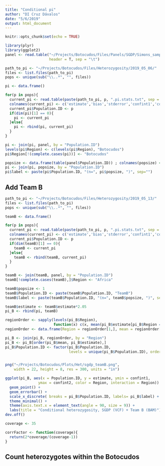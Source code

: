 ```yaml
---
title: "Conditional pi"
author: "DI Cruz Dávalos"
date: "5/6/2019"
output: html_document
---
```


```r
knitr::opts_chunk$set(echo = TRUE)
```

```r
library(plyr)
library(ggplot2)
panel <- read.table("~/Projects/Botocudos/Files/Panels/SGDP/Simons_sample_pop_region_country.txt",
                    header = T, sep = "\t")

```

```r
path_to_pi <- "~/Projects/Botocudos/Files/Heterozygosity/2019_05_06/"
files <- list.files(path_to_pi)
pops <- unique(sub("\\..*", "", files))

pi <- data.frame()

for(p in pops){
  current_pi <- read.table(paste(path_to_pi, p, ".pi.stats.txt", sep = ""))
  colnames(current_pi) <- c('estimate','bias','stderror','confint1','confint2')
  current_pi$Population.ID <- p
  if(dim(pi)[1] == 0){
    pi <- current_pi
  }else{
    pi <- rbind(pi, current_pi)
  }
}

pi <- join(pi, panel, by = "Population.ID")
levels(pi$Region) <- c(levels(pi$Region), "Botocudos")
pi$Region[!(complete.cases(pi))] <- "Botocudos"

popsize <- data.frame(table(panel$Population.ID)) ; colnames(popsize) <- c("Population.ID", "popsize")
pi <- join(pi, popsize, by = "Population.ID")
pi$label <- paste(pi$Population.ID, "(n=", pi$popsize, ")", sep="")

```

## Add Team B

```r
path_to_pi <- "~/Projects/Botocudos/Files/Heterozygosity/2019_05_13/"
files <- list.files(path_to_pi)
pops <- unique(sub("\\..*", "", files))

teamB <- data.frame()

for(p in pops){
  current_pi <- read.table(paste(path_to_pi, p, ".pi.stats.txt", sep = ""))
  colnames(current_pi) <- c('estimate','bias','stderror','confint1','confint2')
  current_pi$Population.ID <- p
  if(dim(teamB)[1] == 0){
    teamB <- current_pi
  }else{
    teamB <- rbind(teamB, current_pi)
  }
}

teamB <- join(teamB, panel, by = "Population.ID")
teamB[!complete.cases(teamB),]$Region <- "Africa"

teamB$popsize <- 1
teamB$Population.ID <- paste(teamB$Population.ID, "TeamB")
teamB$label <- paste(teamB$Population.ID, "(n=", teamB$popsize, ")", sep="")

```


```r
teamB$estimate <- teamB$estimate*2.05
pi_B <- rbind(pi, teamB)

regionOrder <- sapply(levels(pi_B$Region), 
                      function(x) c(x, mean(pi_B$estimate[pi_B$Region == x])) )
regionOrder <- data.frame(Region = regionOrder[1,], mean = regionOrder[2,])

pi_B <- join(pi_B, regionOrder, by = "Region")
pi_B <- pi_B[order(pi_B$mean, pi_B$estimate),]
pi_B$Population.ID <- factor(pi_B$Population.ID, 
                             levels = unique(pi_B$Population.ID), ordered = T)


png("~/Projects/Botocudos/Plots/Het/sgdp_teamB.png",
    width = 22, height = 8, res = 300, units = "in")

ggplot(pi_B, aes(x = Population.ID, y = estimate, ymin = confint1, 
               ymax = confint2, color = Region, interaction = Region)) +
  geom_point() +
  geom_errorbar() +
  scale_x_discrete( breaks = pi_B$Population.ID, labels= pi_B$label) +
  theme_minimal() +
  theme(axis.text.x = element_text(angle = 90, size = 9)) + 
  labs(title = "Conditional heterozygosity, SGDP (VCF) + Team B (BAM)")
dev.off()

```

```r
coverage <- 35

corrFactor <- function(coverage){
  return(2*coverage/(coverage-1))
}


```


## Count heterozygotes within the Botocudos




